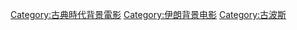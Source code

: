 [[Category:古典時代背景電影|Category:古典時代背景電影]]
[[Category:伊朗背景电影|Category:伊朗背景电影]]
[[Category:古波斯|Category:古波斯]]